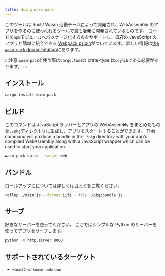 ```yaml
---
title: Using wasm-pack
---
```


このツールは Rust / Wasm 活動チームによって開発され、WebAssembly のアプリを作るのに使われれるツールで最も活発に開発されているものです。
コードを`npm`モジュールへパッケージ化するのをサポートし、既存の JavaScript のアプリと簡単に統合できる
[Webpack plugin](https://github.com/wasm-tool/wasm-pack-plugin)がついています。
詳しい情報は[the `wasm-pack` documentation](https://rustwasm.github.io/docs/wasm-pack/introduction.html)にあります。

:::注意
`wasm-pack`を使う際は`Cargo.toml`の crate-type は`cdylib`である必要があります。
:::

## インストール

```bash
cargo install wasm-pack
```

## ビルド

このコマンドは JavaScript ラッパーとアプリの WebAssembly をまとめたものを`./pkg`ディレクトリに生成し、アプリをスタートすることができます。
This command will produce a bundle in the `./pkg` directory with your app's compiled WebAssembly
along with a JavaScript wrapper which can be used to start your application.

```bash
wasm-pack build --target web
```

## バンドル

ロールアップにについては詳しくは[ガイド](https://rollupjs.org/guide/en/#quick-start)をご覧ください。

```bash
rollup ./main.js --format iife --file ./pkg/bundle.js
```

## サーブ

好きなサーバーを使ってください。
ここではシンプルな Python のサーバーを使ってアプリをサーブします。

```bash
python -m http.server 8000
```

## サポートされているターゲット

- `wasm32-unknown-unknown`
